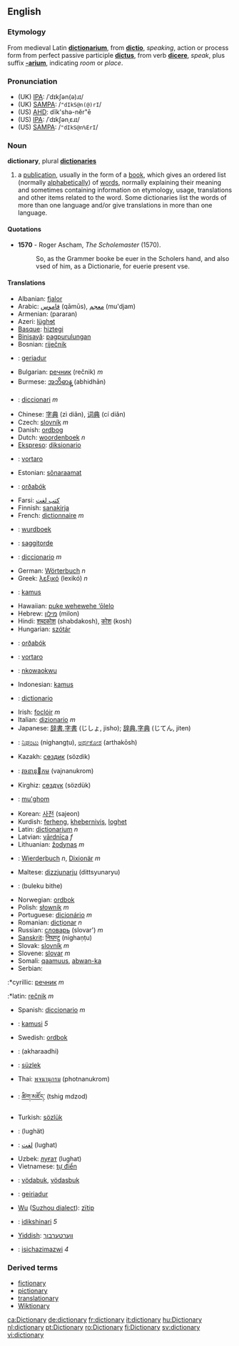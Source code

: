 ==English==
===Etymology===

From medieval Latin '''[[dictionarium]]''', from '''[[dictio]]''', ''speaking'', action or process form from perfect passive participle '''[[dictus]]''', from verb '''[[dicere]]''', ''speak'', plus suffix '''[[-arium]]''', indicating ''room'' or ''place''.

=== Pronunciation ===
*(UK) [[w:IPA|IPA]]: /ˈdɪkʃən(ə)ɹɪ/
*(UK) [[w:SAMPA|SAMPA]]: /<tt>"dIkS@n(@)rI</tt>/
*(US) [[w:AHD|AHD]]: dĭk'shə-nĕr"ē
*(US) [[w:IPA|IPA]]: /ˈdɪkʃənˌɛɹɪ/
*(US) [[w:SAMPA|SAMPA]]: /<tt>"dIkS@n%ErI</tt>/

=== Noun ===
'''dictionary''', plural '''[[dictionaries]]'''

# a [[publication]], usually in the form of a [[book]], which gives an ordered list (normally [[alphabetical]]ly) of [[word]]s, normally explaining their meaning and sometimes containing information on etymology, usage, translations and other items related to the word. Some dictionaries list the words of more than one language and/or give translations in more than one language.

====Quotations====
*'''1570''' - Roger Ascham, ''The Scholemaster'' (1570).
*:So, as the Grammer booke be euer in the Scholers hand, and also vsed of him, as a Dictionarie, for euerie present vse.

==== Translations ====
*Albanian: [[fjalor]]
*Arabic: [[قاموس]] (qāmūs), [[معجم]] (mu'djam)
*Armenian: (pararan)
*Azeri: [[lüghɘt]]
*[[Basque]]: [[hiztegi]]
*[[Binisayâ]]: [[pagpurulungan]]
*Bosnian: [[riječnik]]
*{{br}}: [[geriadur]]
*Bulgarian: [[речник]] (rečnik) ''m''
*Burmese: [[အဘိဓာန္]] (abhidhān)
*{{ca}}: [[diccionari]] ''m''
*Chinese: [[字典]] (zì diǎn), [[词典]] (cí diǎn)
*Czech: [[slovník]] ''m''
*Danish: [[ordbog]]
*Dutch: [[woordenboek]] ''n''
*[[Ekspreso]]: [[diksionario]]
*{{eo}}: [[vortaro]]
*Estonian: [[sõnaraamat]]
*{{fo}}: [[orðabók]]
*Farsi: [[کتب لغت]]
*Finnish: [[sanakirja]]
*French: [[dictionnaire]] ''m''
*{{fy}}: [[wurdboek]]
*{{ff}}: [[saggitorde]]
*{{gl}}: [[diccionario]] ''m''
*German: [[Wörterbuch]] ''n''
*Greek: [[λεξικό]] (lexikó) ''n''
*{{ha}}: [[kamus]]
*Hawaiian: [[puke wehewehe ‘ōlelo]]
*Hebrew: [[מילון]] (milon)
*Hindi: [[शब्दकोश]] (shabdakosh), [[कोश]] (kosh)
*Hungarian: [[szótár]]
*{{is}}: [[orðabók]]
*{{io}}: [[vortaro]]
*{{ig}}: [[nkowaokwu]]
*Indonesian: [[kamus]]
*{{ia}}: [[dictionario]]
*Irish: [[foclóir]] ''m''
*Italian: [[dizionario]] ''m''
*Japanese: [[辞書]],[[字書]] (じしょ, jisho); [[辞典]],[[字典]] (じてん, jiten)
*{{kn}}: [[ನಿಘಂಟು]] (nighangṭu), [[ಅರ್ಥಕೋಶ]] (arthakōsh)
*Kazakh: [[сөздик]] (sözdik)
*{{km}}: [[វចនានុកម]] (vajnanukrom)
*Kirghiz: [[сөздүк]] (sözdük)
*{{tlh}}: [[mu'ghom]]
*Korean: [[사전]] (sajeon)
*Kurdish: [[ferheng]], [[khebernivis]], [[loghet]]
*Latin: [[dictionarium]] ''n''
*Latvian: [[vārdnīca]] ''f''
*Lithuanian: [[žodynas]] ''m''
*{{lb}}: [[Wierderbuch]] ''n'', [[Dixionär]] ''m''
*Maltese: [[dizzjunarju]] (dittsyunaryu)
*{{mnc}}: (buleku bithe)
*Norwegian: [[ordbok]]
*Polish: [[słownik]] ''m''
*Portuguese: [[dicionário]] ''m''
*Romanian: [[dicţionar]] ''n''
*Russian: [[словарь]] (slovar') ''m''
*[[Sanskrit]]: [[निघण्टु]] (nighaṇṭu)
*Slovak: [[slovník]] ''m''
*Slovene: [[slovar]] ''m''
*Somali: [[qaamuus]], [[abwan-ka]]
*Serbian:
:*cyrillic: [[речник]] ''m''
:*latin: [[rečnik]] ''m''
*Spanish: [[diccionario]] ''m''
*{{sw}}: [[kamusi]] ''5''
*Swedish: [[ordbok]]
*{{ta}}: (akharaadhi)
*{{tt}}: [[süzlek]]
*Thai: [[พจนานุกรม]] (photnanukrom)
*{{bo}}: [[ཚིག་མཛོད་]] (tshig mdzod)
*Turkish: [[sözlük]]
*{{ug}}: (lughät)
*{{ur}}: [[لغت]] (lughat)
*Uzbek: [[луғат]]  (lughat)
*Vietnamese: [[tự điển]]
*{{vo}}: [[vödabuk]],  [[vödasbuk]]
*{{cy}}: [[geiriadur]]
*[[w:Wu (linguistics)|Wu]] ([[w:Suzhou dialect|Suzhou dialect]]): [[zïtip]]
*{{xh}}: [[idikshinari]] ''5''
*[[Yiddish]]: [[ווערטערבוך]]
*{{zu}}: [[isichazimazwi]] ''4''

=== Derived terms ===
*[[fictionary]]
*[[pictionary]]
*[[translationary]]
*[[Wiktionary]]

[[ca:Dictionary]]
[[de:dictionary]]
[[fr:dictionary]]
[[it:dictionary]]
[[hu:Dictionary]]
[[nl:dictionary]]
[[pt:Dictionary]]
[[ro:Dictionary]]
[[fi:Dictionary]]
[[sv:dictionary]]
[[vi:dictionary]]